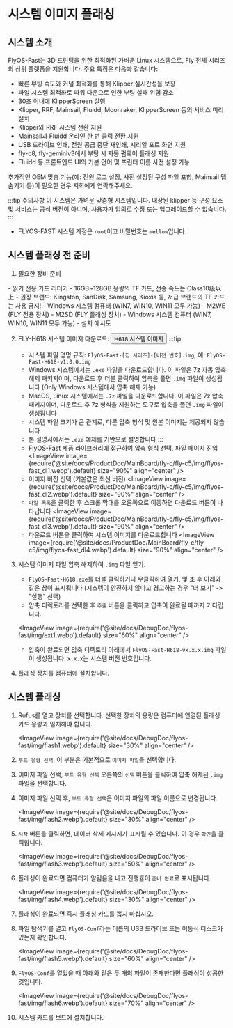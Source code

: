 

# 시스템 이미지 플래싱

## 시스템 소개
FlyOS-Fast는 3D 프린팅을 위한 최적화된 가벼운 Linux 시스템으로, Fly 전체 시리즈의 상위 플랫폼을 지원합니다. 주요 특징은 다음과 같습니다:

- 빠른 부팅 속도와 커널 최적화를 통해 Klipper 실시간성을 보장
- 파일 시스템 최적화로 파워 다운으로 인한 부팅 실패 위험 감소
- 30초 이내에 KlipperScreen 실행
- Klipper, RRF, Mainsail, Fluidd, Moonraker, KlipperScreen 등의 서비스 미리 설치
- Klipper와 RRF 시스템 전환 지원
- Mainsail과 Fluidd 온라인 한 번 클릭 전환 지원
- USB 드라이브 인쇄, 전원 공급 중단 재인쇄, 시리얼 포트 화면 지원
- fly-c8, fly-geminiv3에서 부팅 시 자동 펌웨어 플래싱 지원
- Fluidd 등 프론트엔드 UI의 기본 언어 및 프린터 이름 사전 설정 가능

추가적인 OEM 맞춤 기능(예: 전원 로고 설정, 사전 설정된 구성 파일 포함, Mainsail 탭 숨기기 등)이 필요한 경우 저희에게 연락해주세요.

:::tip 주의사항
이 시스템은 가벼운 맞춤형 시스템입니다. 내장된 klipper 등 구성 요소 및 서비스는 공식 버전이 아니며, 사용자가 임의로 수정 또는 업그레이드할 수 없습니다.
:::

- FLYOS-FAST 시스템 계정은 `root`이고 비밀번호는 `mellow`입니다.

## 시스템 플래싱 전 준비

1. 필요한 장비 준비

<Tabs>
    <TabItem value="usb" label="시스템 TF 카드로 부팅하려면 다음 장비를 준비해야 합니다" default>
        - 읽기 전용 카드 리더기
        - 16GB~128GB 용량의 TF 카드, 전송 속도는 Class10级以上
        - 권장 브랜드: Kingston, SanDisk, Samsung, Kioxia 등, 저급 브랜드의 TF 카드는 사용 금지!
        - Windows 시스템 컴퓨터 (WIN7, WIN10, WIN11 모두 가능)
    </TabItem>
    <TabItem value="can" label="시스템 M2WE로 부팅하려면 다음 장비를 준비해야 합니다">
        - M2WE (FLY 전용 장치)
        - M2SD (FLY 플래싱 장치)
        - Windows 시스템 컴퓨터 (WIN7, WIN10, WIN11 모두 가능)
        - 설치 예시도
            <ImageView image={require('@site/docs/General/fly-os/img/m2sd/m2sd-1.webp').default} size="90%" align="center" />
    </TabItem>
</Tabs>

2. FLY-H618 시스템 이미지 다운로드: <Button variant="contained" disableElevation component="a" rel="noopener" href="https://g-ofpa1390.coding.net/public-artifacts/3D-Printers/flyos-fast/packages">H618 시스템 이미지</Button>
    :::tip
    - 시스템 파일 명명 규칙: `FlyOS-Fast-[칩 시리즈]-[버전 번호].img`, 예: `FlyOS-Fast-H618-v1.0.0.img`
    - Windows 시스템에서는 `.exe` 파일을 다운로드합니다. 이 파일은 7z 자동 압축 해제 패키지이며, 다운로드 후 더블 클릭하여 압축을 풀면 `.img` 파일이 생성됩니다 (Only Windows 시스템에서 압축 해제 가능)
    - MacOS, Linux 시스템에서는 `.7z` 파일을 다운로드합니다. 이 파일은 7z 압축 패키지이며, 다운로드 후 7z 형식을 지원하는 도구로 압축을 풀면 `.img` 파일이 생성됩니다
    - 시스템 파일 크기가 큰 관계로, 다른 압축 형식 및 원본 이미지는 제공되지 않습니다
    - 본 설명서에서는 `.exe` 예제를 기반으로 설명합니다
    :::
    - FlyOS-Fast 제품 라이브러리에 접근하여 압축 형식 선택, 파일 페이지 진입
    <ImageView image={require('@site/docs/ProductDoc/MainBoard/fly-c/fly-c5/img/flyos-fast_dl1.webp').default} size="90%" align="center" />
    - 이미지 버전 선택 (기본값은 최신 버전)
    <ImageView image={require('@site/docs/ProductDoc/MainBoard/fly-c/fly-c5/img/flyos-fast_dl2.webp').default} size="90%" align="center" />
    - `파일 목록`을 클릭한 후 스크롤 막대를 오른쪽으로 이동하면 다운로드 버튼이 나타납니다
    <ImageView image={require('@site/docs/ProductDoc/MainBoard/fly-c/fly-c5/img/flyos-fast_dl3.webp').default} size="90%" align="center" />
    - 다운로드 버튼을 클릭하여 시스템 이미지를 다운로드합니다
    <ImageView image={require('@site/docs/ProductDoc/MainBoard/fly-c/fly-c5/img/flyos-fast_dl4.webp').default} size="90%" align="center" />


3. 시스템 이미지 파일 압축 해제하여 `.img` 파일 얻기.
    - `FlyOS-Fast-H618.exe`를 더블 클릭하거나 우클릭하여 열기, 몇 초 후 아래와 같은 창이 표시됩니다 (시스템이 안전하지 않다고 경고하는 경우 "더 보기" -> "실행" 선택)
    - 압축 디렉토리를 선택한 후 `추출` 버튼을 클릭하고 압축이 완료될 때까지 기다립니다.
    
    <ImageView image={require('@site/docs/DebugDoc/flyos-fast/img/ext1.webp').default} size="60%" align="center" />

    - 압축이 완료되면 압축 디렉토리 아래에서 `FlyOS-Fast-H618-vx.x.x.img` 파일이 생성됩니다. `x.x.x`는 시스템 버전 번호입니다.


4. 플래싱 장치를 컴퓨터에 설치합니다.


## 시스템 플래싱

1. Rufus를 열고 장치를 선택합니다. 선택한 장치의 용량은 컴퓨터에 연결된 플래싱 카드 용량과 일치해야 합니다.

    <ImageView image={require('@site/docs/DebugDoc/flyos-fast/img/flash1.webp').default} size="30%" align="center" />

2. `부트 유형 선택`, 이 부분은 기본적으로 `이미지 파일`을 선택합니다.
3. 이미지 파일 선택, `부트 유형 선택` 오른쪽의 `선택` 버튼을 클릭하여 압축 해제된 `.img` 파일을 선택합니다.
4. 이미지 파일 선택 후, `부트 유형 선택`은 이미지 파일의 파일 이름으로 변경됩니다.

    <ImageView image={require('@site/docs/DebugDoc/flyos-fast/img/flash2.webp').default} size="30%" align="center" />

5. `시작` 버튼을 클릭하면, 데이터 삭제 메시지가 표시될 수 있습니다. 이 경우 `확인`을 클릭합니다.

    <ImageView image={require('@site/docs/DebugDoc/flyos-fast/img/flash3.webp').default} size="50%" align="center" />

6. 플래싱이 완료되면 컴퓨터가 알림음을 내고 진행률이 `준비 완료`로 표시됩니다.

    <ImageView image={require('@site/docs/DebugDoc/flyos-fast/img/flash4.webp').default} size="30%" align="center" />

7. 플래싱이 완료되면 즉시 플래싱 카드를 뽑지 마십시오.
8. 파일 탐색기를 열고 `FlyOS-Conf`라는 이름의 USB 드라이브 또는 이동식 디스크가 있는지 확인합니다.

    <ImageView image={require('@site/docs/DebugDoc/flyos-fast/img/flash5.webp').default} size="60%" align="center" />

9. `FlyOS-Conf`를 열었을 때 아래와 같은 두 개의 파일이 존재한다면 플래싱이 성공한 것입니다.

    <ImageView image={require('@site/docs/DebugDoc/flyos-fast/img/flash6.webp').default} size="70%" align="center" />

10. 시스템 카드를 보드에 설치합니다.
